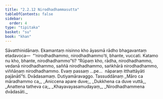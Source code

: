 ```yaml
---
title: "2.2.12 Nirodhadhammasutta"
tableOfContents: false
sidebar:
  order: 4
type: "tipitaka"
basket: "su"
book: "khan"
---
```



<DynamicBreadcrumb />

<Division number="181" book="khan" bookNo="13" page="161">

<Paragraph number="870" book="khan">
Sāvatthinidānaṃ. Ekamantaṃ nisinno kho āyasmā rādho bhagavantaṃ etadavoca—  “‘nirodhadhammo, nirodhadhammo’ti, bhante, vuccati. Katamo nu kho, bhante, nirodhadhammo”ti? “Rūpaṃ kho, rādha, nirodhadhammo, vedanā nirodhadhammo, saññā nirodhadhammo, saṅkhārā nirodhadhammo, viññāṇaṃ nirodhadhammo. Evaṃ passaṃ …pe…  nāparaṃ itthattāyāti pajānātī”ti.

</Paragraph>
</Division>

<Paragraph number="871" type="center" book="khan">
Dvādasamaṃ.



</Paragraph>

<Paragraph number="872" type="center" book="khan">
Dutiyamāravaggo.



</Paragraph>

<Paragraph number="873" type="center" book="khan">
Tassuddānaṃ


</Paragraph>

<Paragraph number="874" type="verses" book="khan">
_Māro ca māradhammo ca,_  
_Aniccena apare duve;_  
_Dukkhena ca duve vuttā,_  
_Anattena tatheva ca;_  
_Khayavayasamudayaṃ,_  
_Nirodhadhammena dvādasāti._
</Paragraph>